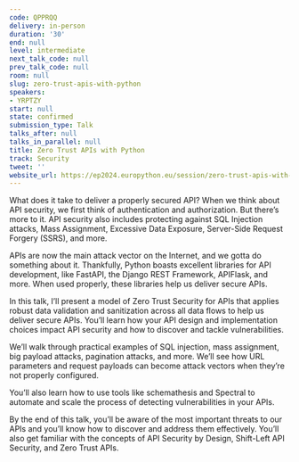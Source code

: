 ```yaml
---
code: QPPRQQ
delivery: in-person
duration: '30'
end: null
level: intermediate
next_talk_code: null
prev_talk_code: null
room: null
slug: zero-trust-apis-with-python
speakers:
- YRPTZY
start: null
state: confirmed
submission_type: Talk
talks_after: null
talks_in_parallel: null
title: Zero Trust APIs with Python
track: Security
tweet: ''
website_url: https://ep2024.europython.eu/session/zero-trust-apis-with-python
---
```


What does it take to deliver a properly secured API? When we think about API security, we first think of authentication and authorization. But there’s more to it. API security also includes protecting against SQL Injection attacks, Mass Assignment, Excessive Data Exposure, Server-Side Request Forgery (SSRS), and more.

APIs are now the main attack vector on the Internet, and we gotta do something about it. Thankfully, Python boasts excellent libraries for API development, like FastAPI, the Django REST Framework, APIFlask, and more. When used properly, these libraries help us deliver secure APIs.

In this talk, I’ll present a model of Zero Trust Security for APIs that applies robust data validation and sanitization across all data flows to help us deliver secure APIs. You’ll learn how your API design and implementation choices impact API security and how to discover and tackle vulnerabilities.

We’ll walk through practical examples of SQL injection, mass assignment, big payload attacks, pagination attacks, and more. We’ll see how URL parameters and request payloads can become attack vectors when they’re not properly configured.

You’ll also learn how to use tools like schemathesis and Spectral to automate and scale the process of detecting vulnerabilities in your APIs.

By the end of this talk, you’ll be aware of the most important threats to our APIs and you’ll know how to discover and address them effectively. You’ll also get familiar with the concepts of API Security by Design, Shift-Left API Security, and Zero Trust APIs.
